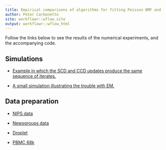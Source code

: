 ```yaml
---
title: Empirical comparisons of algorithms for fitting Poisson NMF and topic models
author: Peter Carbonetto
site: workflowr::wflow_site
output: workflowr::wflow_html
---
```


Follow the links below to see the results of the numerical
experiments, and the accompanying code.

## Simulations

+ [Example in which the SCD and CCD updates produce the same sequence of
   iterates.](scd_vs_ccd.html)

+ [A small simulation illustrating the trouble with EM.](smallsim.html)

## Data preparation

+ [NIPS data](prepare_nips_data.html)

+ [Newsgroups data](prepare_newsgroups.html)

+ [Droplet](prepare_droplet.html)

+ [PBMC 68k](prepare_68k_pbmc.html)

